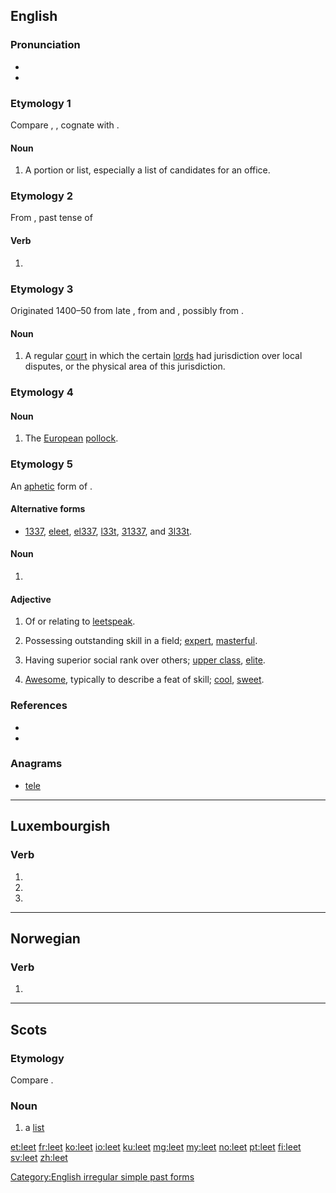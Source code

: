 ==English==
{{wikipedia}}

===Pronunciation===
* {{IPA|/liːt/|lang=en}}
* {{rhymes|iːt|lang=en}}

===Etymology 1===
Compare {{etyl|ang|en}} {{m|ang|hlēte}}, {{m|ang|*hlīete||share, lot}}, cognate with {{etyl|non|-}} {{term|hleyti||share, portion|lang=non}}.

====Noun====
{{en-noun}}

# {{context|Scotland|lang=en}} A portion or list, especially a list of candidates for an office.

===Etymology 2===
From {{etyl|ang|en}} {{term|let|lēt|lang=ang}}, past tense of {{term|lætan|lǣtan|to let|lang=ang}}

====Verb====
{{head|en|verb form}}

# {{context|obsolete|lang=en}} {{en-simple past of|let}}

===Etymology 3===
Originated 1400–50 from late {{etyl|enm|en}} {{term|lete||[[meeting]]|lang=enm}}, from {{etyl|xno|en}} {{term|lete|lang=fro}} and {{etyl|ML.|en}} {{term|leta|lang=la}}, possibly from {{etyl|ang|en}} {{term|gelǣte||[[crossroads]]|lang=ang}}.

====Noun====
{{en-noun}}

# {{context|British|obsolete|lang=en}} A regular [[court]] in which the certain [[lord]]s had jurisdiction over local disputes, or the physical area of this jurisdiction.

===Etymology 4===
{{rfe|Etymology uncertain|lang=en}}

====Noun====
{{en-noun}}

# The [[European]] [[pollock]].

===Etymology 5===
An [[aphetic]] form of {{term|elite}}.

====Alternative forms====
* [[1337]], [[eleet]], [[el337]], [[l33t]], [[31337]], and [[3l33t]].

====Noun====
{{en-noun}}

# {{context|Internet slang|lang=en}} {{abbreviation of|leetspeak|lang=en}}

====Adjective====
{{en-adj}}

# Of or relating to [[leetspeak]].
# {{context|slang|lang=en}} Possessing outstanding skill in a field; [[expert]], [[masterful]].
# {{context|slang|lang=en}} Having superior social rank over others; [[upper class]], [[elite]].
# {{context|slang|lang=en}} [[awesome|Awesome]], typically to describe a feat of skill; [[cool]], [[sweet]].

===References===
* {{R:Dictionary.com|leet}}
* {{R:Webster 1996|leet}}

===Anagrams===
* [[tele#English|tele]]

[[Category:English irregular simple past forms]]

----

==Luxembourgish==

===Verb===
{{head|lb|verb form}}

# {{inflection of|leeën||3|s|pres|indc|lang=lb}}
# {{inflection of|leeën||2|p|pres|indc|lang=lb}}
# {{inflection of|leeën||2|p|impr|lang=lb}}

----

==Norwegian==

===Verb===
{{head|no|verb form}}

# {{form of|Past tense and past participle|lee|lang=no}}

----

==Scots==

===Etymology===
Compare {{etyl|ang|sco}} {{m|ang|hlēte||[[share]], [[lot]]}}.

===Noun===
{{sco-noun}}

# a [[list]]

[[et:leet]]
[[fr:leet]]
[[ko:leet]]
[[io:leet]]
[[ku:leet]]
[[mg:leet]]
[[my:leet]]
[[no:leet]]
[[pt:leet]]
[[fi:leet]]
[[sv:leet]]
[[zh:leet]]